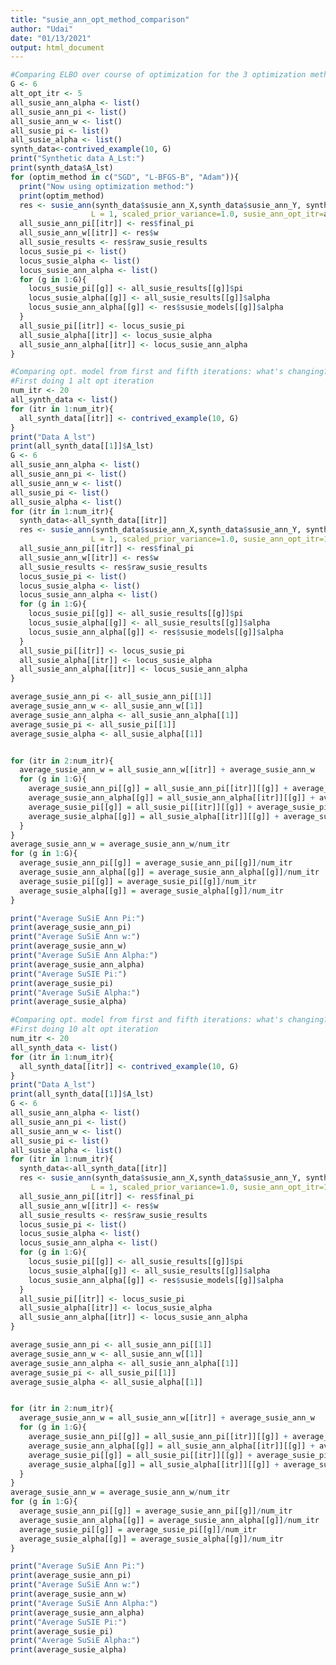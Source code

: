 ```yaml
---
title: "susie_ann_opt_method_comparison"
author: "Udai"
date: "01/13/2021"
output: html_document
---
```



```r
#Comparing ELBO over course of optimization for the 3 optimization methods
G <- 6
alt_opt_itr <- 5
all_susie_ann_alpha <- list()
all_susie_ann_pi <- list()
all_susie_ann_w <- list()
all_susie_pi <- list()
all_susie_alpha <- list()
synth_data<-contrived_example(10, G)
print("Synthetic data A_Lst:")
print(synth_data$A_lst)
for (optim_method in c("SGD", "L-BFGS-B", "Adam")){
  print("Now using optimization method:")
  print(optim_method)
  res <- susie_ann(synth_data$susie_ann_X,synth_data$susie_ann_Y, synth_data$A_lst, G, FALSE, G,
                  L = 1, scaled_prior_variance=1.0, susie_ann_opt_itr=alt_opt_itr, elbo_optim_method=optim_method)
  all_susie_ann_pi[[itr]] <- res$final_pi
  all_susie_ann_w[[itr]] <- res$w
  all_susie_results <- res$raw_susie_results
  locus_susie_pi <- list()
  locus_susie_alpha <- list()
  locus_susie_ann_alpha <- list()
  for (g in 1:G){
    locus_susie_pi[[g]] <- all_susie_results[[g]]$pi
    locus_susie_alpha[[g]] <- all_susie_results[[g]]$alpha
    locus_susie_ann_alpha[[g]] <- res$susie_models[[g]]$alpha
  }
  all_susie_pi[[itr]] <- locus_susie_pi
  all_susie_alpha[[itr]] <- locus_susie_alpha
  all_susie_ann_alpha[[itr]] <- locus_susie_ann_alpha
}

```


```r
#Comparing opt. model from first and fifth iterations: what's changing?
#First doing 1 alt opt iteration
num_itr <- 20
all_synth_data <- list()
for (itr in 1:num_itr){
  all_synth_data[[itr]] <- contrived_example(10, G)
}
print("Data A_lst")
print(all_synth_data[[1]]$A_lst)
G <- 6
all_susie_ann_alpha <- list()
all_susie_ann_pi <- list()
all_susie_ann_w <- list()
all_susie_pi <- list()
all_susie_alpha <- list()
for (itr in 1:num_itr){
  synth_data<-all_synth_data[[itr]]
  res <- susie_ann(synth_data$susie_ann_X,synth_data$susie_ann_Y, synth_data$A_lst, G, FALSE, G,
                  L = 1, scaled_prior_variance=1.0, susie_ann_opt_itr=1, elbo_optim_method="L-BFGS-B")
  all_susie_ann_pi[[itr]] <- res$final_pi
  all_susie_ann_w[[itr]] <- res$w
  all_susie_results <- res$raw_susie_results
  locus_susie_pi <- list()
  locus_susie_alpha <- list()
  locus_susie_ann_alpha <- list()
  for (g in 1:G){
    locus_susie_pi[[g]] <- all_susie_results[[g]]$pi
    locus_susie_alpha[[g]] <- all_susie_results[[g]]$alpha
    locus_susie_ann_alpha[[g]] <- res$susie_models[[g]]$alpha
  }
  all_susie_pi[[itr]] <- locus_susie_pi
  all_susie_alpha[[itr]] <- locus_susie_alpha
  all_susie_ann_alpha[[itr]] <- locus_susie_ann_alpha
}

average_susie_ann_pi <- all_susie_ann_pi[[1]]
average_susie_ann_w <- all_susie_ann_w[[1]]
average_susie_ann_alpha <- all_susie_ann_alpha[[1]]
average_susie_pi <- all_susie_pi[[1]]
average_susie_alpha <- all_susie_alpha[[1]]


for (itr in 2:num_itr){
  average_susie_ann_w = all_susie_ann_w[[itr]] + average_susie_ann_w
  for (g in 1:G){
    average_susie_ann_pi[[g]] = all_susie_ann_pi[[itr]][[g]] + average_susie_ann_pi[[g]]
    average_susie_ann_alpha[[g]] = all_susie_ann_alpha[[itr]][[g]] + average_susie_ann_alpha[[g]]
    average_susie_pi[[g]] = all_susie_pi[[itr]][[g]] + average_susie_pi[[g]]
    average_susie_alpha[[g]] = all_susie_alpha[[itr]][[g]] + average_susie_alpha[[g]]
  }
}
average_susie_ann_w = average_susie_ann_w/num_itr
for (g in 1:G){
  average_susie_ann_pi[[g]] = average_susie_ann_pi[[g]]/num_itr
  average_susie_ann_alpha[[g]] = average_susie_ann_alpha[[g]]/num_itr
  average_susie_pi[[g]] = average_susie_pi[[g]]/num_itr
  average_susie_alpha[[g]] = average_susie_alpha[[g]]/num_itr
}

print("Average SuSiE Ann Pi:")
print(average_susie_ann_pi)
print("Average SuSiE Ann w:")
print(average_susie_ann_w)
print("Average SuSiE Ann Alpha:")
print(average_susie_ann_alpha)
print("Average SuSIE Pi:")
print(average_susie_pi)
print("Average SuSiE Alpha:")
print(average_susie_alpha)
```


```r
#Comparing opt. model from first and fifth iterations: what's changing?
#First doing 10 alt opt iteration
num_itr <- 20
all_synth_data <- list()
for (itr in 1:num_itr){
  all_synth_data[[itr]] <- contrived_example(10, G)
}
print("Data A_lst")
print(all_synth_data[[1]]$A_lst)
G <- 6
all_susie_ann_alpha <- list()
all_susie_ann_pi <- list()
all_susie_ann_w <- list()
all_susie_pi <- list()
all_susie_alpha <- list()
for (itr in 1:num_itr){
  synth_data<-all_synth_data[[itr]]
  res <- susie_ann(synth_data$susie_ann_X,synth_data$susie_ann_Y, synth_data$A_lst, G, FALSE, G,
                  L = 1, scaled_prior_variance=1.0, susie_ann_opt_itr=1, elbo_optim_method="L-BFGS-B")
  all_susie_ann_pi[[itr]] <- res$final_pi
  all_susie_ann_w[[itr]] <- res$w
  all_susie_results <- res$raw_susie_results
  locus_susie_pi <- list()
  locus_susie_alpha <- list()
  locus_susie_ann_alpha <- list()
  for (g in 1:G){
    locus_susie_pi[[g]] <- all_susie_results[[g]]$pi
    locus_susie_alpha[[g]] <- all_susie_results[[g]]$alpha
    locus_susie_ann_alpha[[g]] <- res$susie_models[[g]]$alpha
  }
  all_susie_pi[[itr]] <- locus_susie_pi
  all_susie_alpha[[itr]] <- locus_susie_alpha
  all_susie_ann_alpha[[itr]] <- locus_susie_ann_alpha
}

average_susie_ann_pi <- all_susie_ann_pi[[1]]
average_susie_ann_w <- all_susie_ann_w[[1]]
average_susie_ann_alpha <- all_susie_ann_alpha[[1]]
average_susie_pi <- all_susie_pi[[1]]
average_susie_alpha <- all_susie_alpha[[1]]


for (itr in 2:num_itr){
  average_susie_ann_w = all_susie_ann_w[[itr]] + average_susie_ann_w
  for (g in 1:G){
    average_susie_ann_pi[[g]] = all_susie_ann_pi[[itr]][[g]] + average_susie_ann_pi[[g]]
    average_susie_ann_alpha[[g]] = all_susie_ann_alpha[[itr]][[g]] + average_susie_ann_alpha[[g]]
    average_susie_pi[[g]] = all_susie_pi[[itr]][[g]] + average_susie_pi[[g]]
    average_susie_alpha[[g]] = all_susie_alpha[[itr]][[g]] + average_susie_alpha[[g]]
  }
}
average_susie_ann_w = average_susie_ann_w/num_itr
for (g in 1:G){
  average_susie_ann_pi[[g]] = average_susie_ann_pi[[g]]/num_itr
  average_susie_ann_alpha[[g]] = average_susie_ann_alpha[[g]]/num_itr
  average_susie_pi[[g]] = average_susie_pi[[g]]/num_itr
  average_susie_alpha[[g]] = average_susie_alpha[[g]]/num_itr
}

print("Average SuSiE Ann Pi:")
print(average_susie_ann_pi)
print("Average SuSiE Ann w:")
print(average_susie_ann_w)
print("Average SuSiE Ann Alpha:")
print(average_susie_ann_alpha)
print("Average SuSIE Pi:")
print(average_susie_pi)
print("Average SuSiE Alpha:")
print(average_susie_alpha)
```





